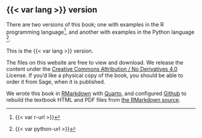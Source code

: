 <!---
Var substitution interferes with numbering.
-->

## {{< var lang >}} version {.unnumbered}

There are two versions of this book; one with examples in the R programming
language[^r-version], and another with examples in the Python language
[^python-version].

This is the {{< var lang >}} version.

The files on this website are free to view and download. We release the content
under the [Creative Commons Attribution / No Derivatives
4.0](http://creativecommons.org/licenses/by-nd/4.0/) License. If you'd like
a physical copy of the book, you should be able to order it from Sage, when it
is published.

We wrote this book in [RMarkdown](https://rmarkdown.rstudio.com) with
[Quarto](https://quarto.org), and configured [Github ](http://github.com) to
rebuild the textbook HTML and PDF files from [the RMarkdown
source](https://github.com/resampling-stats/resampling-with).

<!---
Links that we may use in several chapters.
-->

[^python-version]: {{< var python-url >}}
[^r-version]: {{< var r-url >}}
[^python-lang]: <https://www.python.org>
[^R-lang]: <https://www.r-project.org>
[^numpy]: <https://numpy.org>
[^matplotlib]: <https://matplotlib.org>
[^scipy]: <https://scipy.org>
[^pandas]: <https://pandas.pydata.org>
[^statsmodels]: <https://www.statsmodels.org>
[^jupyter-nb]: <https://jupyter.org>
[^r-notebook]: <https://bookdown.org/yihui/rmarkdown/notebook.html>
[^rstudio]: <https://posit.co/products/open-source/rstudio>
[^miniforge]: <https://github.com/conda-forge/miniforge>
[^pip]: <https://pip.pypa.io>
